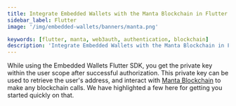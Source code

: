 ```yaml
---
title: Integrate Embedded Wallets with the Manta Blockchain in Flutter
sidebar_label: Flutter
image: '/img/embedded-wallets/banners/manta.png'

keywords: [flutter, manta, web3auth, authentication, blockchain]
description: 'Integrate Embedded Wallets with the Manta Blockchain in Flutter | Embedded Wallets'
---
```



<SEO
  title="Integrate Embedded Wallets with the Manta Blockchain in Flutter"
  description="Integrate Embedded Wallets with the Manta Blockchain in Flutter | Embedded Wallets"
  image="https://docs.metamask.io/img/embedded-wallets/banners/manta.png"
  slug="/embedded-wallets/connect-blockchain/evm/manta/flutter"
/>

While using the Embedded Wallets Flutter SDK, you get the private key within the user scope after successful authorization. This private key can be used to retrieve the user's address, and interact with [Manta Blockchain](https://manta.network/) to make any blockchain calls. We have highlighted a few here for getting you started quickly on that.

<EVMInteraction />

